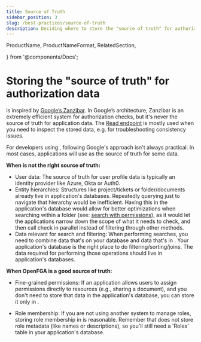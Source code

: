 ```yaml
---
title: Source of Truth
sidebar_position: 3
slug: /best-practices/source-of-truth
description: Deciding where to store the "source of truth" for authorization data
---
```


  ProductName,
  ProductNameFormat,
  RelatedSection,

} from '@components/Docs';

# Storing the "source of truth" for authorization data

<ProductName format={ProductNameFormat.ShortForm}/> is inspired by [Google’s Zanzibar](https://research.google/pubs/zanzibar-googles-consistent-global-authorization-system/). In Google’s architecture, Zanzibar is an extremely efficient system for authorization checks, but it's never the source of truth for application data. The [Read endpoint](https://openfga.dev/docs/interacting/relationship-queries#read) is mostly used when you need to inspect the stored data, e.g. for troubleshooting consistency issues.

For developers using <ProductName format={ProductNameFormat.ShortForm}/>, following Google's approach isn't always practical. In most cases, applications will use <ProductName format={ProductNameFormat.ShortForm}/> as the source of truth for some data.

**When <ProductName format={ProductNameFormat.ShortForm}/>  is not the right source of truth:**

- User data: The source of truth for user profile data is typically an identity provider like Azure, Okta or Auth0. 
- Entity hierarchies: Structures like project/tickets or folder/documents already live in application's databases. Repeatedly querying <ProductName format={ProductNameFormat.ShortForm}/> just to navigate that hierarchy would be inefficient. Having this in the application's database would allow for better optimizations when searching within a folder (see: [search with permissions](../interacting/search-with-permissions.mdx)), as it would let the applications narrow down the scope of what it needs to check, and then call check in parallel instead of filtering through other methods.
- Data relevant for search and filtering: When performing searches, you need to combine data that's on your database and data that's in <ProductName format={ProductNameFormat.ShortForm}/>. Your application's database is the right place to do filtering/sorting/joins. The data required for performing those operations should live in application's databases.

**When OpenFGA is a good source of truth:**

- Fine-grained permissions: If an application allows users to assign permissions directly to resources (e.g., sharing a document), and you don't need to store that data in the application's database, you can store it only in <ProductName format={ProductNameFormat.ShortForm}/>.

- Role membership: If you are not using another system to manage roles, storing role membership in <ProductName format={ProductNameFormat.ShortForm}/> is reasonable. Remember that <ProductName format={ProductNameFormat.ShortForm}/> does not store role metadata (like names or descriptions), so you'll still need a 'Roles' table in your application's database.
